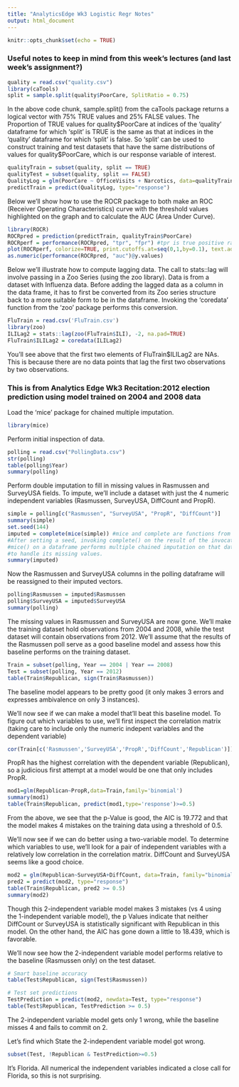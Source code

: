 ```yaml
---
title: "AnalyticsEdge Wk3 Logistic Regr Notes"
output: html_document
---
```


```r
knitr::opts_chunk$set(echo = TRUE)
```

### Useful notes to keep in mind from this week's lectures (and last week's assignment?)


```r
quality = read.csv("quality.csv")
library(caTools)
split = sample.split(quality$PoorCare, SplitRatio = 0.75)
```
In the above code chunk, sample.split() from the caTools package
returns a logical vector with 75% TRUE values and 25% FALSE values. The Proportion of TRUE values for quality\$PoorCare at indices of the 'quality' dataframe for which 'split' is TRUE is the same as that at indices in the 'quality' dataframe for which 'split' is false. So 'split' can be used to construct training and test datasets that have the same distributions of values for quality\$PoorCare, which is our response variable of interest.   

```r
qualityTrain = subset(quality, split == TRUE)
qualityTest = subset(quality, split == FALSE)
QualityLog = glm(PoorCare ~ OfficeVisits + Narcotics, data=qualityTrain, family=binomial)
predictTrain = predict(QualityLog, type="response")
```

Below we'll show how to use the ROCR package to both make an ROC (Receiver Operating Characteristics) curve with the threshold values highlighted on the graph and to calculate the AUC (Area Under Curve).
```r
library(ROCR)
ROCRpred = prediction(predictTrain, qualityTrain$PoorCare)
ROCRperf = performance(ROCRpred, "tpr", "fpr") #tpr is true positive rate and fpr is false positive rate
plot(ROCRperf, colorize=TRUE, print.cutoffs.at=seq(0,1,by=0.1), text.adj=c(-0.2,1.7))
as.numeric(performance(ROCRpred, "auc")@y.values)
```

Below we'll illustrate how to compute lagging data. The call to stats::lag will involve passing in a Zoo Series (using the zoo library). Data is from a dataset with Influenza data. Before adding the lagged data as a column in the data frame, it has to first be converted from its Zoo series structure back to a more suitable form to be in the dataframe. Invoking the 'coredata' function from the 'zoo' package performs this conversion.
```r
FluTrain = read.csv('FluTrain.csv')
library(zoo)
ILILag2 = stats::lag(zoo(FluTrain$ILI), -2, na.pad=TRUE)
FluTrain$ILILag2 = coredata(ILILag2)
```

You'll see above that the first two elements of FluTrain\$ILILag2 are NAs. This is because there are no data points that lag the first two observations by two observations.


### This is from Analytics Edge Wk3 Recitation:2012 election prediction using model trained on 2004 and 2008 data

Load the 'mice' package for chained multiple imputation.
```r
library(mice)
```

Perform initial inspection of data.
```r
polling = read.csv("PollingData.csv")
str(polling)
table(polling$Year)
summary(polling)
```

Perform double imputation to fill in missing values in Rasmussen
and SurveyUSA fields. To impute, we'll include a dataset
with just the 4 numeric independent variables (Rasmussen, SurveyUSA, DiffCount and PropR). 
```r
simple = polling[c("Rasmussen", "SurveyUSA", "PropR", "DiffCount")]
summary(simple)
set.seed(144)
imputed = complete(mice(simple)) #mice and complete are functions from 'mice' pkg.
#After setting a seed, invoking complete() on the result of the invocation of 
#mice() on a dataframe performs multiple chained imputation on that dataframe
#to handle its missing values.
summary(imputed)
```

Now the Rasmussen and SurveyUSA columns in the polling dataframe
will be reassigned to their imputed vectors.
```r
polling$Rasmussen = imputed$Rasmussen
polling$SurveyUSA = imputed$SurveyUSA
summary(polling)
```

The missing values in Rasmussen and SurveyUSA are now gone.
We'll make the training dataset hold observations from
2004 and 2008, while the test dataset will contain observations
from 2012. We'll assume that the results of the Rasmussen
poll serve as a good baseline model and assess how this
baseline performs on the training dataset.
```r
Train = subset(polling, Year == 2004 | Year == 2008)
Test = subset(polling, Year == 2012)
table(Train$Republican, sign(Train$Rasmussen))
```

The baseline model appears to be pretty good (it only makes 3 
errors and expresses ambivalence on only 3 instances).

We'll now see if we can make a model that'll beat this baseline model. To figure out which variables to use, we'll first inspect the correlation matrix (taking care to include
only the numeric indepent variables and the dependent variable)

```r
cor(Train[c('Rasmussen','SurveyUSA','PropR','DiffCount','Republican')])
```

PropR has the highest correlation with the dependent variable  (Republican), so a judicious first attempt at a model would be one that only includes PropR.
```r
mod1=glm(Republican~PropR,data=Train,family='binomial')
summary(mod1)
table(Train$Republican, predict(mod1,type='response')>=0.5)
```

From the above, we see that the p-Value is good, the AIC is 19.772 and that the model makes 4 mistakes on the training data using a threshold of 0.5.

We'll now see if we can do better using a two-variable model. To determine which variables to use, we'll look for a pair of independent variables with a relatively low correlation in the correlation matrix. DiffCount and SurveyUSA seems like a good choice.
```r
mod2 = glm(Republican~SurveyUSA+DiffCount, data=Train, family="binomial")
pred2 = predict(mod2, type="response")
table(Train$Republican, pred2 >= 0.5)
summary(mod2)
```

Though this 2-independent variable model makes 3 mistakes (vs 4 using the 1-independent variable model), the p Values indicate that neither DiffCount or SurveyUSA is statistically significant with Republican in this model. On the other hand, the AIC has gone down a little to 18.439, which is favorable.

We'll now see how the 2-independent variable model performs relative to the baseline (Rasmussen only) on the test dataset.

```r
# Smart baseline accuracy
table(Test$Republican, sign(Test$Rasmussen))

# Test set predictions
TestPrediction = predict(mod2, newdata=Test, type="response")
table(Test$Republican, TestPrediction >= 0.5)
```

The 2-independent variable model gets only 1 wrong, while the baseline misses 4 and fails to commit on 2.

Let's find which State the 2-independent variable model got wrong.
```r
subset(Test, !Republican & TestPrediction>=0.5)
```
It's Florida. All numerical the independent variables indicated a close call for Florida, so this is not surprising.


